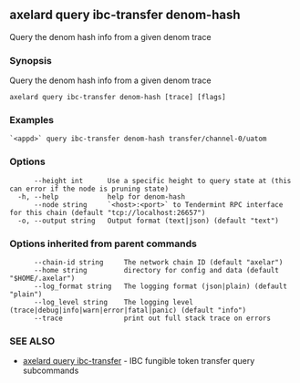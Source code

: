 ## axelard query ibc-transfer denom-hash

Query the denom hash info from a given denom trace

### Synopsis

Query the denom hash info from a given denom trace

```
axelard query ibc-transfer denom-hash [trace] [flags]
```

### Examples

```
`<appd>` query ibc-transfer denom-hash transfer/channel-0/uatom
```

### Options

```
      --height int      Use a specific height to query state at (this can error if the node is pruning state)
  -h, --help            help for denom-hash
      --node string     `<host>:<port>` to Tendermint RPC interface for this chain (default "tcp://localhost:26657")
  -o, --output string   Output format (text|json) (default "text")
```

### Options inherited from parent commands

```
      --chain-id string     The network chain ID (default "axelar")
      --home string         directory for config and data (default "$HOME/.axelar")
      --log_format string   The logging format (json|plain) (default "plain")
      --log_level string    The logging level (trace|debug|info|warn|error|fatal|panic) (default "info")
      --trace               print out full stack trace on errors
```

### SEE ALSO

- [axelard query ibc-transfer](/cli-docs/v0_32_0/axelard_query_ibc-transfer) - IBC fungible token transfer query subcommands
